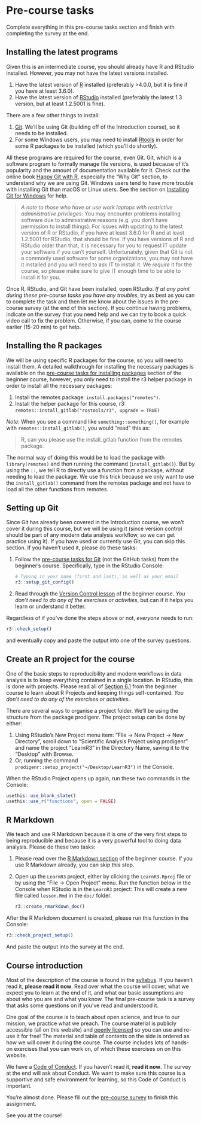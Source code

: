 # Pre-course tasks {#pre-course}

Complete everything in this pre-course tasks section and 
finish with completing the survey at the end.

## Installing the latest programs

Given this is an intermediate course, you should already have R and RStudio
installed. However, you may not have the latest versions installed.

1. Have the latest version of [R](https://cloud.r-project.org/index.html)
installed (preferably >4.0.0, but it is fine if you have at least 3.6.0).
1. Have the latest version of [RStudio](https://www.rstudio.com/products/rstudio/download/#download)
installed (preferably the latest 1.3 version, but at least 1.2.5001 is fine).

There are a few other things to install:

1. [Git](https://git-scm.com/downloads). We'll be using Git 
(building off of the Introduction course), so it needs to be installed.
1. For some Windows users, you may need to install [Rtools](https://cran.r-project.org/bin/windows/Rtools/Rtools35.exe)
in order for some R packages to be installed (which you'll do shortly).

All these programs are required for the course, even Git.
Git, which is a software program to formally manage file versions, 
is used because of it's popularity and the amount of documentation available for it.
Check out the online book [Happy Git with R](https://happygitwithr.com/),
especially the "Why Git" section, to understand why we are using Git.
Windows users tend to have more trouble with installing Git than macOS or Linux users.
See the section on [Installing Git for Windows](https://happygitwithr.com/install-git.html#install-git-windows) for help.

> *A note to those who have or use work laptops with 
restrictive administrative privileges*: 
You may encounter problems installing software due to administrative reasons
(e.g. you don't have permission to install things).
For issues with updating to the latest version of R or RStudio, 
if you have at least 3.6.0 for R and at least 1.2.5001 for RStudio, 
that should be fine. If you have versions of R and RStudio older than that,
it is necessary for you to request IT update your software if you can't yourself.
Unfortunately, given that Git is not a commonly used software for some organizations,
you may not have it installed and you *will* need to ask IT to install it.
We *require* it for the course, so please make sure to give IT enough time to
be able to install it for you.

Once R, RStudio, and Git have been installed, open RStudio. 
*If at any point during these pre-course tasks you have any troubles*, 
try as best as you can to complete the task and then let me know about the
issues in the pre-course survey (at the end of this section). 
If you continue having problems, indicate on the survey that you need help
and we can try to book a quick video call to fix the problem. 
Otherwise, if you can, come to the course earlier (15-20 min) to get help.

## Installing the R packages

We will be using specific R packages for the course, 
so you will need to install them.
A detailed walkthrough for installing the necessary packages is
available on the [pre-course tasks for installing packages](https://r-cubed-v2.rostools.org/pre-course.html#installing-r-packages)
section of the beginner course,
however, you only need to install the r3 helper package in order to install
all the necessary packages:

1. Install the remotes package: `install.packages("remotes")`.
2. Install the helper package for this course, r3: `remotes::install_gitlab("rostools/r3", upgrade = TRUE)`

*Note*: When you see a command like `something::something()`,
for example with `remotes::install_gitlab()`, you would "read" this as:

> R, can you please use the install_gitlab function from the remotes package.

The normal way of doing this would be to load the package with `library(remotes)` 
and then running the command (`install_gitlab()`).
But by using the `::`, we tell R to directly use a function from a package,
without needing to load the package. We use this trick because we only want to
use the `install_gitlab()` command from the remotes package and not have to load
all the other functions from remotes.

## Setting up Git

Since Git has already been covered in the Introduction course, 
we won't cover it during this course, but we will be using it 
(since version control should be part of any modern data analysis workflow,
so we can get practice using it).
If you have used or currently use Git, you can skip this section.
If you haven't used it, please do these tasks:


1. Follow the [pre-course tasks for Git](https://r-cubed-v2.rostools.org/pre-course.html#setting-up-git-and-github)
(not the GitHub tasks) from the beginner's course.
Specifically, type in the RStudio Console:

    ```r
    # Typing in your name (first and last), as well as your email
    r3::setup_git_config()
    ```
    
2. Read through the 
[Version Control lesson](https://r-cubed-v2.rostools.org/version-control.html)
of the beginner course.
*You don't need to do any of the exercises or activities*, 
but can if it helps you learn or understand it better.

Regardless of if you've done the steps above or not, 
*everyone* needs to run:

```r
r3::check_setup()
```

and eventually copy and paste the output into one of the survey questions.

## Create an R project for the course

One of the basic steps to reproducibility and modern workflows in data analysis
is to keep everything contained in a single location.
In RStudio, this is done with projects.
Please read all of 
[Section 6.1](https://r-cubed-v2.rostools.org/r-project-management.html#what-is-a-project-and-why-use-it)
from the beginner course to learn about R Projects 
and keeping things self-contained. 
*You don't need to do any of the exercises or activities*.

There are several ways to organise a project folder.
We’ll be using the structure from the package prodigenr. 
The project setup can be done by either:

1. Using RStudio's New Project menu item: "File -> New Project -> New Directory",
scroll down to "Scientific Analysis Project using prodigenr" and name the project
"LearnR3" in the Directory Name, saving it to the "Desktop" with Browse.
2. Or, running the command `prodigenr::setup_project("~/Desktop/LearnR3")` in the Console.

When the RStudio Project opens up again, run these two commands in the Console:

```r
usethis::use_blank_slate()
usethis::use_r("functions", open = FALSE)
```

## R Markdown

We teach and use R Markdown because it is one of the very first steps to being
reproducible and because it is a very powerful tool to doing data analysis.
Please do these two tasks:

1. Please read over the [R Markdown section](https://r-cubed-v2.rostools.org/reproducible-documents.html)
of the beginner course.
If you use R Markdown already, you can skip this step.
2. Open up the `LearnR3` project,
either by clicking the `LearnR3.Rproj` file or
by using the "File -> Open Project" menu.
Run the function below in the Console when RStudio is in the `LearnR3` project:
This will create a new file called `lesson.Rmd` in the `doc/` folder.

    ```r
    r3::create_rmarkdown_doc()
    ```

After the R Markdown document is created, 
please run this function in the Console:

```r
r3::check_project_setup()
```

And paste the output into the survey at the end.

## Course introduction

Most of the description of the course is found in the [syllabus](syllabus.html).
If you haven't read it, **please read it now**.
Read over what the course will cover, 
what we expect you to learn at the end of it,
and what our basic assumptions are about who you are and what you know.
The final pre-course task is a survey that asks some questions on if you've read
and understood it.

One goal of the course is to teach about open science,
and true to our mission, we practice what we preach.
The course material is publicly accessible (all on this website) and 
[openly licensed](index.html#licensing) so you can use and re-use it for free!
The material and table of contents on the side is ordered 
as how we will cover it during the course.
The course includes lots of hands-on exercises that you can work on,
of which these exercises on on this website.

We have a [Code of Conduct](conduct.html).
If you haven't read it, **read it now**. 
The survey at the end will ask about Conduct.
We want to make sure this course is a supportive 
and safe environment for learning,
so this Code of Conduct is important.

You're almost done.
Please fill out the [pre-course survey] to finish this assignment.

[pre-course survey]: https://docs.google.com/forms/d/e/1FAIpQLSeuMe485zZXlG9uQlUgcgsWBJvpHUB_-bMVkEtA4moWK_oUoQ/viewform?usp=sf_link

See you at the course!
